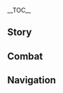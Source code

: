 {{CharacterTabs}}
{{LanguageTabs}}
{{Stub|1={{Meta/VO|rm=1}}}}
__TOC__
==Story==
{{VO/Story
|character           = Charlotte
|language            = ja
|name                = シャルロット

<!-- Hello -->
|vo_01_01_title      = 初めまして…
|vo_01_01_subtitle   = Hello
|vo_01_01_file       = VO_{language}{character} Hello.ogg
|vo_01_01_tx         = 初めまして。『スチームバード新聞』の記者、シャルロットです。よろしくお願いします。もし時間があったら、特別インタビューを受けてくれませんか？君からはビッグニュースをたくさん掘り出せるって、記者の勘がそう教えてくれたのよ。
|vo_01_01_rm         = 

<!-- Chats -->
|vo_02_01_title      = 世間話·特ダネ
|vo_02_01_subtitle   = Chat: News
|vo_02_01_file       = VO_{language}{character} Chat - News.ogg
|vo_02_01_tx         = 鋭い観察眼、冴え渡る頭脳さえ持ってれば、毎日特ダネを発見できる！
|vo_02_01_rm         = 
|vo_02_02_title      = 世間話·記者
|vo_02_02_subtitle   = Chat: Journalists
|vo_02_02_file       = VO_{language}{character} Chat - Journalists.ogg
|vo_02_02_tx         = フォンテーヌ廷には記者がたくさんいるけど、全員が全員、プロの資質を持ち合わせてるわけじゃないの。取材を受ける気になったら…やっぱり私のところに来てね。
|vo_02_02_rm         = 
|vo_02_03_title      = 世間話·スチームバード新聞
|vo_02_03_subtitle   = Chat: The Steambird
|vo_02_03_file       = VO_{language}{character} Chat - The Steambird.ogg
|vo_02_03_tx         = 『スチームバード新聞』は優秀な新聞社で、先進的な考え方を持つ編集長と有能な記者がたくさんいるの。最も優秀なところは、原稿料の支払いがとても速いこと。
|vo_02_03_rm         = 

<!-- Weather -->
|vo_03_01_title      = 雨の日…
|vo_03_01_subtitle   = When It Rains
|vo_03_01_file       = VO_{language}{character} When It Rains.ogg
|vo_03_01_tx         = 写真機のレンズが水に濡れたらいけない！
|vo_03_01_rm         = 
|vo_03_02_title      = 雷の日…
|vo_03_02_subtitle   = When Thunder Strikes
|vo_03_02_file       = VO_{language}{character} When Thunder Strikes.ogg
|vo_03_02_tx         = あっ！残念…また雷を撮りそびれた…
|vo_03_02_rm         = 
|vo_03_03_title      = 雪の日…
|vo_03_03_subtitle   = When It Snows
|vo_03_03_file       = VO_{language}{character} When It Snows.ogg
|vo_03_03_tx         = 本当に寒いわね。指がシャッターを切れないくらい。
|vo_03_03_rm         = 
|vo_03_04_title      = 晴れの日…
|vo_03_04_subtitle   = When the Sun Is Out
|vo_03_04_file       = VO_{language}{character} When the Sun Is Out.ogg
|vo_03_04_tx         = なかなかいい光加減！さあ、ポーズをとって。写真を撮ってあげる！
|vo_03_04_rm         = 

<!-- Greetings -->
|vo_04_01_title      = おはよう…
|vo_04_01_subtitle   = Good Morning
|vo_04_01_file       = VO_{language}{character} Good Morning.ogg
|vo_04_01_tx         = おはよう。今日の新聞はもう読んだ？まだ？じゃあ聞かせてあげるね…
|vo_04_01_rm         = 
|vo_04_02_title      = こんにちは…
|vo_04_02_subtitle   = Good Afternoon
|vo_04_02_file       = VO_{language}{character} Good Afternoon.ogg
|vo_04_02_tx         = もうお昼ご飯の時間だね。いいレストランを知ってるの。ついてきて。
|vo_04_02_rm         = 
|vo_04_03_title      = こんばんは…
|vo_04_03_subtitle   = Good Evening
|vo_04_03_file       = VO_{language}{character} Good Evening.ogg
|vo_04_03_tx         = 夜はおしゃべりに最適な時間ね。何か話したいこととかある？記事に載せるかどうかは事前に相談するから、安心して。約束はちゃんと守るわ。
|vo_04_03_rm         = 
|vo_04_04_title      = おやすみ…
|vo_04_04_subtitle   = Good Night
|vo_04_04_file       = VO_{language}{character} Good Night.ogg
|vo_04_04_tx         = おやすみ。早く休んでね。これから新聞社に原稿を確認しに行くから、また明日。
|vo_04_04_rm         = 

<!-- About -->
|vo_05_01_title      = シャルロット自身について·職業
|vo_05_01_subtitle   = About {character}: Career
|vo_05_01_file       = VO_{language}{character} About {character} - Career.ogg
|vo_05_01_tx         = 記者はあんまり好かれてる職業じゃないの。何せ、「嘘は優しいけど、真実は残酷だ」って言うくらいだからね。
|vo_05_01_rm         = 
|vo_05_02_title      = シャルロット自身について·撮影
|vo_05_02_subtitle   = About {character}: Photography
|vo_05_02_friendship = 4
|vo_05_02_file       = VO_{language}{character} About {character} - Photography.ogg
|vo_05_02_tx         = 面白いものを撮るときにしか、いい写真は撮れない。つまらないものを撮るときは…シャッターボタンを押しただけで、辛抱強いって褒められたいくらいよ。
|vo_05_02_rm         = 

<!-- About Us -->
|vo_06_01_title      = 長編特集について
|vo_06_01_subtitle   = About Us: Exclusive Feature
|vo_06_01_file       = VO_{language}{character} About Us - Exclusive Feature.ogg
|vo_06_01_tx         = さあ、取材を受け、輝く大スターになる準備はできてるかしら？ほら、まずは決めポーズをとって！パイモンも、びしっと飛んでちょうだい！
|vo_06_01_rm         = 
|vo_06_02_title      = 扉絵を飾る人物について
|vo_06_02_subtitle   = About Us: Headliners
|vo_06_02_quest      = As Light Rain Falls Without Reason
|vo_06_02_friendship = 6
|vo_06_02_file       = VO_{language}{character} About Us - Headliners.ogg
|vo_06_02_tx         = グッドニュース！次の『スチームバード新聞』の一面を飾る人物は君たちにするよう、ユーフラシアさんを説得してきたわ。そして、この私が直々に書いた特集記事も添えてね…え…？必要ないって？ユーフラシアさんにたくさんお願いしたのに！ちょっとだけ考え直してくれない？も…もう一回ご馳走してあげるから！
|vo_06_02_rm         = 

<!-- Miscellany I -->
|vo_07_01_title      = 「神の目」について…
|vo_07_01_subtitle   = About the [[Vision]]
|vo_07_01_friendship = 4
|vo_07_01_file       = VO_{language}{character} About the Vision.ogg
|vo_07_01_tx         = そうね…実は「風元素」の神の目が欲しかったの。そうしたら、風の力であちこち飛べて、色んな場所に行って取材できるわけでしょ。でも、この「氷元素」の神の目も悪くないわ。少なくとも写真機が熱暴走する心配がなくなったからね。
|vo_07_01_rm         = 
|vo_07_02_title      = シェアしたいこと…
|vo_07_02_subtitle   = Something to Share
|vo_07_02_file       = VO_{language}{character} Something to Share.ogg
|vo_07_02_tx         = 真実至上主義、優れた物語。これが私のポリシーよ。え？どっちが重要かって？もちろん「真実性」だわ。「物語性」はあくまでも読者に理解してもらうための補助手段に過ぎないの。でも私の観察によると…読者には「真実」よりも、「物語」のほうが受けがいいみたい。
|vo_07_02_rm         = 
|vo_07_03_title      = 興味のあること…
|vo_07_03_subtitle   = Interesting Things
|vo_07_03_file       = VO_{language}{character} Interesting Things.ogg
|vo_07_03_tx         = 紹介するわ。一番の仲間兼助手、唯一無二の写真機「ヴェリテくん」よ。この子の帽子とネクタイは、千織さんにわざわざオーダーメイドしてもらったの。素敵でしょ？それに色んなシーンの取材に合わせて、違うスタイルのアクセサリーも何セットか仕立ててもらったのよ。
|vo_07_03_rm         = 

<!-- About Others -->
|vo_08_01_title      = ナヴィアについて…
|vo_08_01_subtitle   = About [[Navia]]
|vo_08_01_quest      = As Light Rain Falls Without Reason
|vo_08_01_friendship = 4
|vo_08_01_file       = VO_{language}{character} About Navia.ogg
|vo_08_01_tx         = ナヴィアのお父さんの冤罪が晴れて、「連続少女失踪事件」も無事解決したから、あの子はようやくほっとしたでしょう。それでも、なぜかナヴィアは最近、色んな悪いニュースの主役になってるの。でも私が新聞社にある、あの子に関する報道をすべて引き受けて、原稿の内容をコントロールしてるから大丈夫だけど…<br>ただ…この件で私はユーフラシアさんに何度も叱られたの。でもナヴィアを助けるために、そして約束してたあの独占取材で根掘り葉掘り聞くためにも…叱られる甲斐はあると思うわ！
|vo_08_01_rm         = 
|vo_08_02_title      = リネについて…
|vo_08_02_subtitle   = About [[Lyney]]
|vo_08_02_friendship = 4
|vo_08_02_file       = VO_{language}{character} About Lyney.ogg
|vo_08_02_tx         = はぁ…またもリネさんに断られちゃった。これで何回目かしら…でも大丈夫！断られれば断られるほど、確信が強くなるんだ。彼にはきっと、とんでもない価値の謎が隠されてて、それが絶対前代未聞のビッグニュースだって思うの。必ず掘り出して見せるわ！
|vo_08_02_rm         = 
|vo_08_03_title      = リネットについて…
|vo_08_03_subtitle   = About [[Lynette]]
|vo_08_03_friendship = 4
|vo_08_03_file       = VO_{language}{character} About Lynette.ogg
|vo_08_03_tx         = 何を聞かれても、リネットさんはただ静かに目を伏せるだけ。何の表情もないのよ。まるで…クロックワーク人形みたいに。こんな記事を書いてみたいわ。『マジックの秘密&mdash;&mdash;天才魔術師の「マリオネットアシスタント」』！…彼女はこの記事を読んでも何の反応もしないんだろうけど。
|vo_08_03_rm         = 
|vo_08_04_title      = クロリンデについて…
|vo_08_04_subtitle   = About [[Clorinde]]
|vo_08_04_friendship = 4
|vo_08_04_file       = VO_{language}{character} About Clorinde.ogg
|vo_08_04_tx         = クロリンデさんはフォンテーヌ廷で最も有名で、最も謎めいた「決闘代理人」なの。個人的な情報筋から聞いた話だけど、彼女は独特な儀式で愛用の武器を手入れするらしいわ。もしかして、それが決闘で勝ち続けるカギとなってるのかしら？でも彼女は取材を受けたくないって公言してたから…そのことを直接彼女から聞くことはできないわね。
|vo_08_04_rm         = 
|vo_08_05_title      = リオセスリについて…
|vo_08_05_subtitle   = About [[Wriothesley]]
|vo_08_05_quest      = Cataclysm's Quickening
|vo_08_05_friendship = 4
|vo_08_05_file       = VO_{language}{character} About Wriothesley.ogg
|vo_08_05_tx         = 最近はあの「公爵」に会ってたりしない？彼に関する情報を探ってくれた？特別許可券、特別許可食堂…「働かざる者食うべからず」…こんなありふれた情報は別にいいわよ。「公爵」のプライベートに関する話はないかしら？え、何？秘密だって？なんで君まで口が堅いのよ！私のご馳走を返して！この嘘つき！君なんかそのまま服役してなさいよ！
|vo_08_05_rm         = 
|vo_08_06_title      = エミリエについて…
|vo_08_06_subtitle   = About [[Emilie]]
|vo_08_06_friendship = 4
|vo_08_06_file       = VO_{language}{character} About Emilie.ogg
|vo_08_06_tx         = エミリエさんが作った香水はフォンテーヌ廷で一番素敵よ！この間は虫よけ、制汗、ニオイ対策までできる香水を薦めてくれたの。私みたいに外回りが多い人にはぴったりだわ。今日は手首にちょっとだけつけてみたの…ほら、嗅いでみて。とてもいい匂いよ。
|vo_08_06_rm         = 
|vo_08_07_title      = 千織について…
|vo_08_07_subtitle   = About [[Chiori]]
|vo_08_07_friendship = 4
|vo_08_07_file       = VO_{language}{character} About Chiori.ogg
|vo_08_07_tx         = 「千織屋」を細かく観察したことがあるわ。店内にはフォンテーヌの貴婦人や、評判を聞いて駆けつけてきた外国人観光客以外に、見るからにやばそうな人もしょっちゅう来てるの！顔に傷跡があってムキムキな人もいれば、覆面で懐に刀を携えてる人もいる…でも、彼らは手にお土産らしきものを持っていて、礼儀正しく丁寧なの。えっと…態度の悪い人は、ぶっ飛ばされて出ていくからね。私はその瞬間を撮ったことがあるわよ！
|vo_08_07_rm         = 
|vo_08_08_title      = フレミネについて…
|vo_08_08_subtitle   = About [[Freminet]]
|vo_08_08_quest      = Masquerade of the Guilty
|vo_08_08_friendship = 4
|vo_08_08_file       = VO_{language}{character} About Freminet.ogg
|vo_08_08_tx         = あれから、フレミネと何回か会ったわ。私の写真機助手の「ヴェリテくん」に興味津々で、レンズの改良をしてくれたの。実を言うと…「ヴェリテくん」をテキパキとバラバラに解体したのを見たとき、私はめちゃくちゃハラハラしてたのよ…でも予想外なことに、組み立て直したときも同じくテキパキしてて、とても慣れてるみたいだったわ。フォンテーヌ科学院出身じゃないかって疑ったんだけど、フレミネはそれを否定したの。
|vo_08_08_rm         = 
|vo_08_09_title      = ヌヴィレットについて…
|vo_08_09_subtitle   = About [[Neuvillette]]
|vo_08_09_friendship = 4
|vo_08_09_file       = VO_{language}{character} About Neuvillette.ogg
|vo_08_09_tx         = 「最高審判官」にインタビューするなら、事前にすべての質問を書き出して、それをパレ·メルモニアの関連部署に審査してもらわなければならないの。審査に通った質問だけ、インタビューに採用される…インタビュー中のトラブルを避けるためにね。この流れは実に複雑すぎるわ。考えただけで疲れちゃうもの。
|vo_08_09_rm         = 
|vo_08_10_title      = フリーナについて…
|vo_08_10_subtitle   = About [[Furina]]
|vo_08_10_friendship = 4
|vo_08_10_file       = VO_{language}{character} About Furina.ogg
|vo_08_10_tx         = 水神フリーナ様の言動は人々の心を動かす力があるの。あの方は生まれながらの大スターだわ。ユーフラシアさんは以前、一人の記者を密着取材に行かせたことがあるんだけど、彼はしばらくして辞職したの。<br>辞めた理由は…私の調査によると、彼が写真を撮るたびに、フリーナ様が写真を確認し、納得するまで撮り直しを要求したんだって。一番ひどかったときは、フリーナ様のポーズ一つを撮るのに、127回も撮り直したって…
|vo_08_10_rm         = 

<!-- More About -->
|vo_09_01_title      = シャルロットを知る·1
|vo_09_01_subtitle   = More About {character}: I
|vo_09_01_file       = VO_{language}{character} More About {character} - 01.ogg
|vo_09_01_tx         = 「真実」を追い求めることに、リスクが付き物なのはよく分かってるわ。でも一つの「真実」に、一つの「独占記事」があるわけだから、絶対に見逃しはしない…コホンッ！つまり、記者の責務を果たす絶好のチャンスを見逃さないってこと。必ず、最も真実味のある、最も有力で、最も面白い独占記事をみんなにお届けするわ！
|vo_09_01_rm         = 
|vo_09_02_title      = シャルロットを知る·2
|vo_09_02_subtitle   = More About {character}: II
|vo_09_02_friendship = 3
|vo_09_02_file       = VO_{language}{character} More About {character} - 02.ogg
|vo_09_02_tx         = 記者を始めたばかりの頃は、記事の書き方について何も知らなかったから、他の記事を読んで勉強するしかなかったの。『スチームバード新聞』以外に、少部数で発行される個人の刊行物も参考にしたわ。例えばフォンテーヌ廷の有名人のゴシップを報道する『ウォッチャー』、エンタメのイベントや大会を取り上げている『週刊エンターテイナー』、グルメを紹介する『メインシェフ』、でたらめとデマばっかりの『アメイジング！』とか。<br>これらの記事を読んでとてもインスパイアされたの。勉強になったことは…うーん、色んなスタイルの書き方を覚えたわね。
|vo_09_02_rm         = 
|vo_09_03_title      = シャルロットを知る·3
|vo_09_03_subtitle   = More About {character}: III
|vo_09_03_friendship = 4
|vo_09_03_file       = VO_{language}{character} More About {character} - 03.ogg
|vo_09_03_tx         = 真相を探るため、私は無職に扮して、評判の悪い食品工場の生産現場に潜り込み、六ヶ月間の雑用係をしたことがあるわ。十分な情報を集めた後、私は彼らのやったことを記事にして新聞に載せたの。<br>報道の反響が大きくて、食品工場は罰を受けたけど、その報復がきたわ。毎晩家に帰ると、枕元に脅迫状が置かれてたり、新聞社の入口に泥を塗られたりとか…<br>新聞社はすぐに通報し、私は「七聖召喚」の報道のために、モンドに派遣されていて、しばらく経ってからやっとフォンテーヌに戻ったの。<br>こんなことが何度もあったけど、ユーフラシアさんは一体どうやって解決したのかしら…
|vo_09_03_rm         = 
|vo_09_04_title      = シャルロットを知る·4
|vo_09_04_subtitle   = More About {character}: IV
|vo_09_04_friendship = 5
|vo_09_04_file       = VO_{language}{character} More About {character} - 04.ogg
|vo_09_04_tx         = 記者の道に入る前の幼い頃、私は好奇心旺盛で、世の中すべての事象の裏にはきっと謎があると思ってた。<br>私にとって世界は広大で、人が知らない物語がお宝のようにたくさん埋まってるの。裏に謎がありそうな出来事に遭遇するたびに、私は写真を撮って、アルバムに収めるようにしてきたわ。<br>これらの写真はすべて、私だけの「宝の地図」で…そして私は、あらゆる方法を使って、写真に隠されてる「真実」を解読しようとしてるの。
|vo_09_04_rm         = 
|vo_09_05_title      = シャルロットを知る·5
|vo_09_05_subtitle   = More About {character}: V
|vo_09_05_friendship = 6
|vo_09_05_file       = VO_{language}{character} More About {character} - 05.ogg
|vo_09_05_tx         = その「真実」にはどんな価値があるのか、何を意味してるのか、あるいはどんな事件と関係してるのかなんて、私は気にしない…ただそれを暴いてみたいだけ。冒険者の話で例えると、私は…宝探しの過程を楽しむ人なのかしら。最後にどんなお宝が見つかるかなんて、それほど執着しないの。<br>検証する中、私は色んな人と知り合った。フォンテーヌの友達、私のことを生まれながらの記者だと思ってくれるユーフラシアさん、そして一緒に「真実」を探して見届けてくれた君。みんなの助けがなければ、私はおそらく、あちこちで写真を撮ることしか知らない小娘のままだったでしょう。<br>とにかく…君の「特別インタビュー」を受けることができて、とても嬉しいわ。
|vo_09_05_rm         = 

<!-- Miscellany II -->
|vo_10_01_title      = シャルロットの趣味…
|vo_10_01_subtitle   = {character}'s Hobbies
|vo_10_01_file       = VO_{language}{character} Hobbies.ogg
|vo_10_01_tx         = 写真機の色んなレンズを集めるのが大好きなの。あるレンズは長い焦点距離があって、あるレンズは画角が広い。そうだ、また別のレンズには特別な機能があって、撮った写真に色んなエフェクトが付くの。ほら例えばこのレンズ、これを使って人を撮ると、顔がまん丸く映るのよ…さあ！撮ってあげるから、パイモンも一緒に来てちょうだい！
|vo_10_01_rm         = 
|vo_10_02_title      = シャルロットの悩み…
|vo_10_02_subtitle   = {character}'s Troubles
|vo_10_02_file       = VO_{language}{character} Troubles.ogg
|vo_10_02_tx         = 質問するときの態度がちょっと…激しすぎるから、私にあんまりよくない印象を抱いてる人も一定数いるの。毎回取材に行くと、みんな警戒してる様子で…はぁ、でも一部の取材対象には、わざとそんな態度を取らないといけないけど…
|vo_10_02_rm         = 
|vo_10_03_title      = 好きな食べ物…
|vo_10_03_subtitle   = Favorite Food
|vo_10_03_file       = VO_{language}{character} Favorite Food.ogg
|vo_10_03_tx         = へへっ、私は甘いものが大好きなの。いくら食事をとっても、デザートは入るわ。お母さんの言葉を借りると…私の胃袋にはいつも、デザートのための場所が空いてるってね。
|vo_10_03_rm         = 
|vo_10_04_title      = 嫌いな食べ物…
|vo_10_04_subtitle   = Least Favorite Food
|vo_10_04_file       = VO_{language}{character} Least Favorite Food.ogg
|vo_10_04_tx         = 辛いものは食べられないの。胃袋に、超敏感なマシナリー·辛味測定型が入ってるのかしら…ちょっとのピリ辛でも、食べたら絶対痛くなるのよ…しかも、痛みが一日中続くし。ううぅ…
|vo_10_04_rm         = 

<!-- Receiving a Gift -->
|vo_11_01_title      = 贈り物を受け取る·1
|vo_11_01_subtitle   = Receiving a Gift: I
|vo_11_01_file       = VO_{language}{character} Receiving a Gift - 01.ogg
|vo_11_01_tx         = すごい料理の腕！新聞に料理コラムでも書こうかしら？レイアウトと写真の構図がもう浮かんできたわ。
|vo_11_01_rm         = 
|vo_11_02_title      = 贈り物を受け取る·2
|vo_11_02_subtitle   = Receiving a Gift: II
|vo_11_02_file       = VO_{language}{character} Receiving a Gift - 02.ogg
|vo_11_02_tx         = 悪くない味ね。今度時間があったら…私にも教えて？
|vo_11_02_rm         = 
|vo_11_03_title      = 贈り物を受け取る·3
|vo_11_03_subtitle   = Receiving a Gift: III
|vo_11_03_file       = VO_{language}{character} Receiving a Gift - 03.ogg
|vo_11_03_tx         = はぁ…この味…そしてこの料理を食べた私、どっちも新聞に載るには十分ね…
|vo_11_03_rm         = 

<!-- Birthday -->
|vo_12_01_title      = 誕生日…
|vo_12_01_subtitle   = Birthday
|vo_12_01_file       = VO_{language}{character} Birthday.ogg
|vo_12_01_tx         = お誕生日おめでとう！今日の『スチームバード新聞』は読んだ？君へのお祝いメッセージが載ってるよ…ねえ、買ってないの？大丈夫。さっき新聞社を出たときに一部持ってきたから。ほら、ここよ。ここが私の確保できる一番のスペースなんだから。
|vo_12_01_rm         = 

<!-- Feelings About Ascension -->
|vo_13_01_title      = 突破した感想·起
|vo_13_01_subtitle   = Feelings About Ascension: Intro
|vo_13_01_ascension  = 1
|vo_13_01_file       = VO_{language}{character} Feelings About Ascension - 01.ogg
|vo_13_01_tx         = 不思議な感じ。記録しておかないと…
|vo_13_01_rm         = 
|vo_13_02_title      = 突破した感想·承
|vo_13_02_subtitle   = Feelings About Ascension: Building Up
|vo_13_02_ascension  = 2
|vo_13_02_file       = VO_{language}{character} Feelings About Ascension - 02.ogg
|vo_13_02_tx         = 本当にこんなものが人の成長に役立つんだね？前は聞いたことしかなかったけど、まさか自分で体験できる日が来るなんて…
|vo_13_02_rm         = 
|vo_13_03_title      = 突破した感想·転
|vo_13_03_subtitle   = Feelings About Ascension: Climax
|vo_13_03_ascension  = 4
|vo_13_03_file       = VO_{language}{character} Feelings About Ascension - 03.ogg
|vo_13_03_tx         = 君は前にもこんな方法で他の人を手伝ったの？使う素材はどう違うの？それと…あっ、ごめん。また職業病が…
|vo_13_03_rm         = 
|vo_13_04_title      = 突破した感想·結
|vo_13_04_subtitle   = Feelings About Ascension: Conclusion
|vo_13_04_ascension  = 6
|vo_13_04_file       = VO_{language}{character} Feelings About Ascension - 04.ogg
|vo_13_04_tx         = へぇ！思考が早くなって、力がみなぎってくるのを感じるわ。きっと、もっとたくさんの特ダネを掴めるに違いない！でもその前に、この素敵な瞬間を記念して、一緒に写真を撮りましょうよ！
|vo_13_04_rm         = 
|vo_13_04_tl         = 
}}

==Combat==
{{Combat VO
|character           = Charlotte
|language            = ja

<!-- Elemental Skill -->
|skill_1_tx          = 目線お願いしまーす！
|skill_1_rm          = Mesen onegaishimaasu!
|skill_2_tx          = はい、チーズ。
|skill_2_rm          = Hai, chiizu.
|skill_3_tx          = ポーズお願いします！
|skill_3_rm          = Poozu onegaishimasu!

<!-- Elemental Burst -->
|burst_1_tx          = 真実至上！
|burst_1_rm          = Shinjitsu shijou!
|burst_2_tx          = 特ダネよ！
|burst_2_rm          = Tokudane yo!
|burst_3_tx          = シャルロットが、報道します！
|burst_3_rm          = Sharurotto ga, houdou shimasu!

<!-- Sprint Start -->
|sprint-s_1_file     = Sprint Start 01,Sprint Start 02,Sprint Start 03

<!-- Deploying Wind Glider -->
|glider_1_file       = Deploying Wind Glider 01,Deploying Wind Glider 02,Deploying Wind Glider 03

<!-- Opening Treasure Chest -->
|chest_1_tx          = ほう！悪くないわね。
|chest_1_rm          = Hou! Warukunai wa ne.
|chest_2_tx          = ここに箱を置いた人を取材してみたいわ。
|chest_2_rm          = Koko ni hako wo oita hito wo shuzai shite mitai wa.
|chest_3_tx          = これは落とし物リストに載ってないものよね？
|chest_3_rm          = Kore wa otoshimono risuto ni notte nai mono yo ne?

<!-- Low HP -->
|low-hp_1_tx         = ま、まだ記録できる…
|low-hp_1_rm         = Ma, mada kiroku dekiru...
|low-hp_2_tx         = まだ記事にすべきスクープが…！
|low-hp_2_rm         = Mada kiji ni subeki sukuupu ga...!
|low-hp_3_tx         = 写真機はまだ動く！
|low-hp_3_rm         = Shashinki wa mada ugoku!

<!-- Ally Low HP -->
|ally-low-hp_1_tx    = 気を付けて！
|ally-low-hp_1_rm    = Ki wo tsukete!
|ally-low-hp_2_tx    = ちょっと！訃報なんて書きたくないわよ！
|ally-low-hp_2_rm    = Chotto! Fuhou nante kakitakunai wa yo!

<!-- Fallen -->
|fallen_1_tx         = スクープを…持ち帰らないと…
|fallen_1_rm         = Sukuupu wo... mochikaeranai to...
|fallen_2_tx         = 少なくとも…記録はできた…
|fallen_2_rm         = Sukunakuto mo... kiroku wa dekita...
|fallen_3_tx         = 見出しが、まだ…
|fallen_3_rm         = Midashi ga, mada...

<!-- Light Hit Taken -->
|hit-l_1_tx          = 失礼ね。
|hit-l_1_rm          = Shitsurei ne.
|hit-l_2_file        = Light Hit Taken 02,Light Hit Taken 03,Light Hit Taken 04,Light Hit Taken 05,Light Hit Taken 06

<!-- Heavy Hit Taken -->
|hit-h_1_tx          = レンズがっ！
|hit-h_1_rm          = Renzu ga'!
|hit-h_2_file        = Heavy Hit Taken 02,Heavy Hit Taken 03,Heavy Hit Taken 04,Heavy Hit Taken 05,Heavy Hit Taken 06

<!-- Joining Party -->
|join_1_tx           = 取材開始！
|join_1_rm           = Shuzai kaishi!
|join_2_tx           = 記事のネタとかある？
|join_2_rm           = Kiji no neta to ka aru?
|join_3_tx           = 近づけば近づくほど、報道の真実味が増す。
|join_3_rm           = Chikadzukeba chikadzuku hodo, houdou no shinjitsumi ga masu.

<!-- Character Idles -->
|idle_1_file         = Standby 01

<!-- Light Attack -->
|atk-l_1_file        = Light Attack 01,Light Attack 02,Light Attack 03,Light Attack 04,Light Attack 05,Light Attack 06,Light Attack 07

<!-- Mid Attack -->
|atk-m_1_file        = Mid Attack 01,Mid Attack 02,Mid Attack 03

<!-- Heavy Attack -->
|atk-h_1_file        = Heavy Attack 01,Heavy Attack 02,Heavy Attack 03

<!-- Climbing -->
|climb_1_file        = Climbing 01,Climbing 02,Climbing 03

<!-- Climbing Breath -->
|climb-b_1_file      = Climbing Breath 01,Climbing Breath 02,Climbing Breath 03

<!-- Jumping -->
|jump_1_file         = Jumping 01,Jumping 02,Jumping 03,Jumping 04,Jumping 05
}}

==Navigation==
{{Character Navbox|VO-JA}}